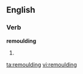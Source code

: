==English==

===Verb===
'''remoulding'''

# {{present participle of|[[remould]]}}

[[ta:remoulding]]
[[vi:remoulding]]